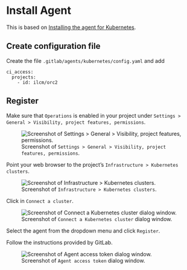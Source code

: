 # Install Agent

::: {.callout-note}

This is based on [Installing the agent for Kubernetes](https://docs.gitlab.com/ee/user/clusters/agent/install/index.html).

:::

## Create configuration file

Create the file `.gitlab/agents/kubernetes/config.yaml` and add

```
ci_access:
  projects:
    - id: ilcm/orc2
```

## Register

::: {.callout-important}

Make sure that `Operations` is enabled in your project under `Settings > General > Visibility, project features, permissions`.

![Screenshot of `Settings > General > Visibility, project features, permissions`.](img/gitlab-project-settings.png)

:::

Point your web browser to the project's `Infrastructure > Kubernetes clusters`.

![Screenshot of `Infrastructure > Kubernetes clusters`.](img/gitlab-infrastructure-k8s.png)

Click in `Connect a cluster`.

![Screenshot of `Connect a Kubernetes cluster` dialog window.](img/gitlab-connect-a-k8s-cluster.png)

Select the agent from the dropdown menu and click `Register`.

Follow the instructions provided by GitLab.

![Screenshot of `Agent access token` dialog window.](docs/img/gitlab-agent-access-token.png)
